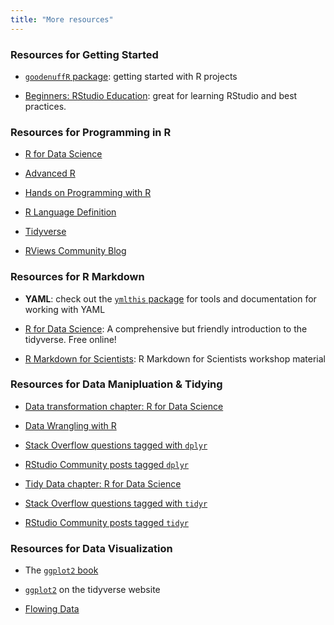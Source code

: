 ```yaml
---
title: "More resources"
---
```


### Resources for Getting Started 

+ [`goodenuffR` package](https://github.com/mjfrigaard/goodenuffR): getting started with R projects

+ [Beginners: RStudio Education](https://education.rstudio.com/learn/beginner/): great for learning RStudio and best practices. 

### Resources for Programming in R 

+ [R for Data Science](https://r4ds.had.co.nz/) 

+ [Advanced R](https://adv-r.hadley.nz/)  

+ [Hands on Programming with R](https://rstudio-education.github.io/hopr/r-objects.html)

+ [R Language Definition](https://cran.r-project.org/doc/manuals/r-release/R-lang.html#Objects)

+ [Tidyverse](https://www.tidyverse.org/)  

+ [RViews Community Blog](https://rviews.rstudio.com/)

### Resources for R Markdown  

- **YAML**: check out the [`ymlthis` package](https://r-lib.github.io/ymlthis/) for tools and documentation for working with YAML

- [R for Data Science](http://r4ds.had.co.nz/): A comprehensive but friendly introduction to the tidyverse. Free online!

- [R Markdown for Scientists](https://rmd4sci.njtierney.com/): R Markdown for Scientists workshop material

### Resources for Data Manipluation & Tidying

+ [Data transformation chapter: R for Data Science](https://r4ds.had.co.nz/transform.html) 

+ [Data Wrangling with R](https://cengel.github.io/R-data-wrangling/) 

+ [Stack Overflow questions tagged with `dplyr`](https://stackoverflow.com/questions/tagged/dplyr)

+ [RStudio Community posts tagged `dplyr`](https://community.rstudio.com/tag/dplyr)

+ [Tidy Data chapter: R for Data Science](https://r4ds.had.co.nz/tidy-data.html) 

+ [Stack Overflow questions tagged with `tidyr`](https://stackoverflow.com/questions/tagged/tidyr)

+ [RStudio Community posts tagged `tidyr`](https://community.rstudio.com/tag/tidyr)

### Resources for Data Visualization  

+ The [`ggplot2` book](https://ggplot2-book.org/) 

+ [`ggplot2`](https://ggplot2.tidyverse.org/) on the tidyverse website 

+ [Flowing Data](https://flowingdata.com/) 

